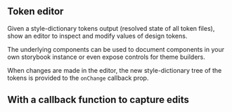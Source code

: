 

<Meta of={TokenEditorStories} />

## Token editor

Given a style-dictionary tokens output (resolved state of all token files), show an
editor to inspect and modify values of design tokens.

The underlying components can be used to document components in your own storybook
instance or even expose controls for theme builders.

When changes are made in the editor, the new style-dictionary tree of the tokens is
provided to the `onChange` callback prop.

<Canvas of={TokenEditorStories.Default} />

<ArgsTable of={TokenEditor} />

## With a callback function to capture edits

<Canvas of={TokenEditorStories.OnChangeCallback} />
